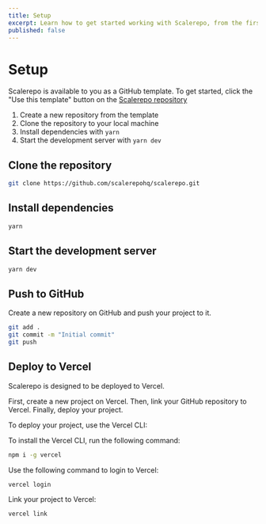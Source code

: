 ```yaml
---
title: Setup
excerpt: Learn how to get started working with Scalerepo, from the first git clone to the final deployment to Vercel.
published: false
---
```


# Setup

Scalerepo is available to you as a GitHub template. To get started, click the "Use this template" button on the [Scalerepo repository](https://github.com/scalerepohq/scalerepo)

1. Create a new repository from the template
2. Clone the repository to your local machine
3. Install dependencies with `yarn`
4. Start the development server with `yarn dev`

## Clone the repository

```bash
git clone https://github.com/scalerepohq/scalerepo.git
```

## Install dependencies

```bash
yarn
```

## Start the development server

```bash
yarn dev
```

## Push to GitHub

Create a new repository on GitHub and push your project to it.

```bash
git add .
git commit -m "Initial commit"
git push
```

## Deploy to Vercel

Scalerepo is designed to be deployed to Vercel.

First, create a new project on Vercel. Then, link your GitHub repository to Vercel. Finally, deploy your project.

To deploy your project, use the Vercel CLI:

To install the Vercel CLI, run the following command:

```bash
npm i -g vercel
```

Use the following command to login to Vercel:

```bash
vercel login
```

Link your project to Vercel:

```bash
vercel link
```
